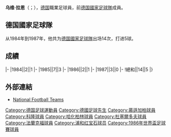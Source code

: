 {{Infobox football biography
|name=乌维·拉恩
|image=
|fullname=Uwe Rahn
|birth_date={{Birth date and age|1962|5|21}}
|cityofbirth=[[曼海姆|曼海姆]]
|countryofbirth=[[德国|德国]]
|height=
|position=[[中场|中场]]
|currentclub=
|years1=1980-1988
|clubs1=[[门兴格拉德巴赫足球俱乐部|慕遜加柏]]
|caps1=
|goals1=
|years2=1988-1990
|clubs2=[[科隆足球俱乐部|科隆]]
|caps2=
|goals2=
|years3=1990-1991
|clubs3=[[柏林赫塔體育俱樂部|哈化柏林]]
|caps3=
|goals3=
|years4=1991-1992
|clubs4=[[幸運杜塞爾多夫|杜塞爾多夫]]
|caps4=
|goals4=
|years5=1992-1993
|clubs5=[[法兰克福足球俱乐部|法蘭克福]]
|caps5=
|goals5=
|years6=1993-1994
|clubs6=[[浦和紅鑽|浦和紅鑽]]
|caps6=
|goals6=
|nationalyears=1984-1987
|nationalteam=[[德国國家足球隊|德国]]
|nationalcaps(goals)=14 (5)
}}
'''乌维·拉恩'''（{{lang-de|Uwe Rahn}}；{{Bd|1962年|5月21日||}}），[[德国|德国]]職業足球員，前[[德国國家足球隊|德国國家足球隊]]成員。

==德国國家足球隊==
从1984年到1987年，他共为[[德国國家足球隊|德国國家足球隊]]出场14次，打进5球。

==成績==
{{Football player national team statistics|GER}}
|-
|1984||2||1
|-
|1985||7||3
|-
|1986||2||1
|-
|1987||3||0
|-
!總和||14||5
|}

==外部連結==
{{Reflist}}
*[http://www.national-football-teams.com/player/16893/Uwe_Rahn.html National Football Teams] {{Wayback|url=http://www.national-football-teams.com/player/16893/Uwe_Rahn.html |date=20200311113522 }}

{{Germany-sport-bio-stub}}
{{Soccer-player-stub}}
{{1986年世界杯足球赛西德参赛名单}}
{{德國足球先生}}

{{DEFAULTSORT:Rahn, Uwe}}
[[Category:德国足球運動員|Category:德国足球運動員]]
[[Category:德國足球先生|Category:德國足球先生]]
[[Category:慕遜加柏球員|Category:慕遜加柏球員]]
[[Category:科隆球員|Category:科隆球員]]
[[Category:哈化柏林球員|Category:哈化柏林球員]]
[[Category:杜塞爾多夫球員|Category:杜塞爾多夫球員]]
[[Category:法蘭克福球員|Category:法蘭克福球員]]
[[Category:浦和红宝石球员|Category:浦和红宝石球员]]
[[Category:1986年世界盃足球賽球員|Category:1986年世界盃足球賽球員]]